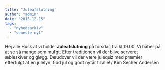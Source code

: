 ```yaml
---
title: "Juleafslutning"
author: "admin"
date: "2015-12-15"
tags: 
  - "nyhedsarkiv"
  - "seneste-nyt"
---
```


Hej alle Husk at vi holder **Juleafslutning** på torsdag fra kl 19.00. Vi håber på at se så mange som muligt. Efter traditionen vil der blive serveret æbleskiver og gløgg. Derudover vil der være julequiz med præmier efterfulgt af en julelyn. God jul og godt nytår til alle! / Kim Secher Andersen
